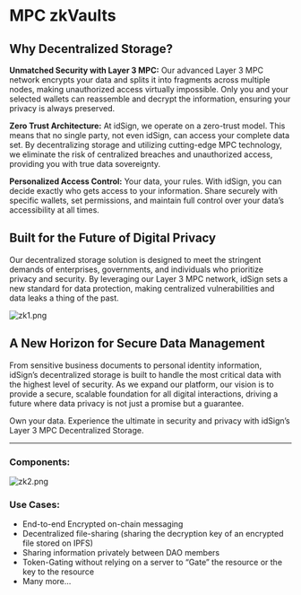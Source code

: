 # MPC zkVaults

## Why Decentralized Storage?
**Unmatched Security with Layer 3 MPC:** Our advanced Layer 3 MPC network encrypts your data and splits it into fragments across multiple nodes, making unauthorized access virtually impossible. Only you and your selected wallets can reassemble and decrypt the information, ensuring your privacy is always preserved.

**Zero Trust Architecture:** At idSign, we operate on a zero-trust model. This means that no single party, not even idSign, can access your complete data set. By decentralizing storage and utilizing cutting-edge MPC technology, we eliminate the risk of centralized breaches and unauthorized access, providing you with true data sovereignty.

**Personalized Access Control:** Your data, your rules. With idSign, you can decide exactly who gets access to your information. Share securely with specific wallets, set permissions, and maintain full control over your data’s accessibility at all times.

## Built for the Future of Digital Privacy
Our decentralized storage solution is designed to meet the stringent demands of enterprises, governments, and individuals who prioritize privacy and security. By leveraging our Layer 3 MPC network, idSign sets a new standard for data protection, making centralized vulnerabilities and data leaks a thing of the past.

![zk1.png](../../public/zk1.png)

## A New Horizon for Secure Data Management
From sensitive business documents to personal identity information, idSign’s decentralized storage is built to handle the most critical data with the highest level of security. As we expand our platform, our vision is to provide a secure, scalable foundation for all digital interactions, driving a future where data privacy is not just a promise but a guarantee.

Own your data. Experience the ultimate in security and privacy with idSign’s Layer 3 MPC Decentralized Storage.

---

### **Components**:

![zk2.png](../../public/zk2.png)

### **Use Cases:**

- End-to-end Encrypted on-chain messaging
- Decentralized file-sharing (sharing the decryption key of an encrypted file stored on IPFS)
- Sharing information privately between DAO members
- Token-Gating without relying on a server to “Gate” the resource or the key to the resource
- Many more…
